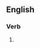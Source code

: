 ==English==

===Verb===
{{head|en|present participle}}

# {{present participle of|shimmy|lang=en|nocat=1}}
